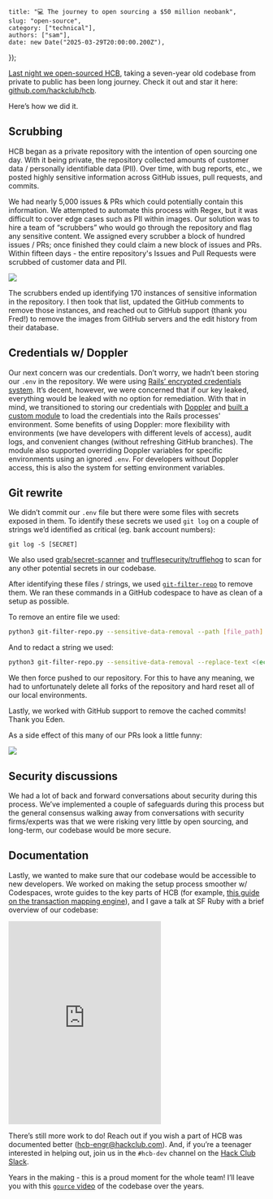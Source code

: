 
    title: "💻 The journey to open sourcing a $50 million neobank",
    slug: "open-source",
    category: ["technical"],
    authors: ["sam"],
    date: new Date("2025-03-29T20:00:00.200Z"),
});

[Last night we open-sourced HCB](https://hackclub.com/fiscal-sponsorship/open-source/), taking a seven-year old codebase from private to public has been long journey. Check it out and star it here: [github.com/hackclub/hcb](https://github.com/hackclub/hcb).

Here’s how we did it.

## Scrubbing

HCB began as a private repository with the intention of open sourcing one day. With it being private, the repository collected amounts of customer data / personally identifiable data (PII). Over time, with bug reports, etc., we posted highly sensitive information across GitHub issues, pull requests, and commits. 

We had nearly 5,000 issues & PRs which could potentially contain this information. We attempted to automate this process with Regex, but it was difficult to cover edge cases such as PII within images. Our solution was to hire a team of “scrubbers” who would go through the repository and flag any sensitive content. We assigned every scrubber a block of hundred issues / PRs; once finished they could claim a new block of issues and PRs. Within fifteen days - the entire repository's Issues and Pull Requests were scrubbed of customer data and PII.

![](https://hc-cdn.hel1.your-objectstorage.com/s/v3/d4ff946e4be35c21c68c2ddde0789242a5e52006_screenshot_2025-03-29_at_10.46.46___am.png)

The scrubbers ended up identifying 170 instances of sensitive information in the repository. I then took that list, updated the GitHub comments to remove those instances, and reached out to GitHub support (thank you Fred!) to remove the images from GitHub servers and the edit history from their database.

## Credentials w/ Doppler

Our next concern was our credentials. Don’t worry, we hadn’t been storing our `.env` in the repository. We were using [Rails’ encrypted credentials system](https://guides.rubyonrails.org/security.html#environmental-security). It’s decent, however, we were concerned that if our key leaked, everything would be leaked with no option for remediation. With that in mind, we transitioned to storing our credentials with [Doppler](https://www.doppler.com/) and [built a custom module](https://github.com/hackclub/hcb/blob/main/app/lib/credentials.rb) to load the credentials into the Rails processes' environment. Some benefits of using Doppler: more flexibility with environments (we have developers with different levels of access), audit logs, and convenient changes (without refreshing GitHub branches). The module also supported overriding Doppler variables for specific environments using an ignored `.env`. For developers without Doppler access, this is also the system for setting environment variables.

## Git rewrite

We didn’t commit our `.env` file but there were some files with secrets exposed in them. To identify these secrets we used `git log` on a couple of strings we’d identified as critical (eg. bank account numbers):

```
git log -S [SECRET]
```

We also used [grab/secret-scanner](https://github.com/grab/secret-scanner) and [trufflesecurity/trufflehog](https://github.com/trufflesecurity/trufflehog) to scan for any other potential secrets in our codebase.

After identifying these files / strings, we used [`git-filter-repo`](https://github.com/newren/git-filter-repo) to remove them. We ran these commands in a GitHub codespace to have as clean of a setup as possible.

To remove an entire file we used:

```bash
python3 git-filter-repo.py --sensitive-data-removal --path [file_path] --invert-paths
```

And to redact a string we used:

```bash
python3 git-filter-repo.py --sensitive-data-removal --replace-text <(echo 'STRING==>REDACTED') --force
```

We then force pushed to our repository. For this to have any meaning, we had to unfortunately delete all forks of the repository and hard reset all of our local environments. 

Lastly, we worked with GitHub support to remove the cached commits! Thank you Eden.

As a side effect of this many of our PRs look a little funny:

![](https://hc-cdn.hel1.your-objectstorage.com/s/v3/d2773f4fefe1aaa56fb5d6e1f524df0b629d8399_screenshot_2025-03-24_at_11.58.51___am.png)

## Security discussions

We had a lot of back and forward conversations about security during this process. We’ve implemented a couple of safeguards during this process but the general consensus walking away from conversations with security firms/experts was that we were risking very little by open sourcing, and long-term, our codebase would be more secure.

## Documentation

Lastly, we wanted to make sure that our codebase would be accessible to new developers. We worked on making the setup process smoother w/ Codespaces, wrote guides to the key parts of HCB (for example, [this guide on the transaction mapping engine](https://github.com/hackclub/hcb/blob/main/dev-docs/guides/transaction_imports.md)), and I gave a talk at SF Ruby with a brief overview of our codebase:

<iframe height="400" src="https://www.youtube.com/embed/CBxilReUkJ0?si=GgcQ9GDoqSl1avoK;start=3005" title="YouTube video player" frameborder="0" allow="accelerometer; autoplay; clipboard-write; encrypted-media; gyroscope; picture-in-picture; web-share" style={{borderRadius: "8px", width: "100%"}} allowfullscreen=""></iframe>

There’s still more work to do! Reach out if you wish a part of HCB was documented better ([hcb-engr@hackclub.com](mailto:hcb-engr@hackclub.com)). And, if you’re a teenager interested in helping out, join us in the `#hcb-dev` channel on the [Hack Club Slack](https://hackclub.com/slack?utm_source=hcb_open_sourcing).

Years in the making - this is a proud moment for the whole team! I’ll leave you with this [`gource`  video](https://gource.io/) of the codebase over the years.
